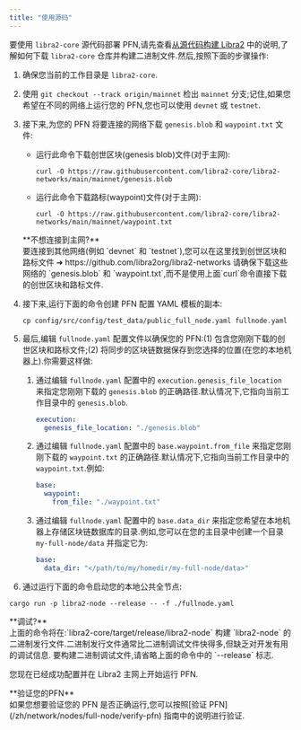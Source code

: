 ```yaml
---
title: "使用源码"
---
```



要使用 `libra2-core` 源代码部署 PFN,请先查看[从源代码构建 Libra2](/zh/network/nodes/building-from-source) 中的说明,了解如何下载 `libra2-core` 仓库并构建二进制文件.然后,按照下面的步骤操作:

1. 确保您当前的工作目录是 `libra2-core`.

2. 使用 `git checkout --track origin/mainnet` 检出 `mainnet` 分支;记住,如果您希望在不同的网络上运行您的 PFN,您也可以使用 `devnet` 或 `testnet`.

3. 接下来,为您的 PFN 将要连接的网络下载 `genesis.blob` 和 `waypoint.txt` 文件:

   - 运行此命令下载创世区块(genesis blob)文件(对于主网):

     ```shellscript filename="Terminal"
     curl -O https://raw.githubusercontent.com/libra2-core/libra2-networks/main/mainnet/genesis.blob
     ```

   - 运行此命令下载路标(waypoint)文件(对于主网):
     ```shellscript filename="Terminal"
     curl -O https://raw.githubusercontent.com/libra2-core/libra2-networks/main/mainnet/waypoint.txt
     ```

   <Aside type="caution">
     **不想连接到主网?**<br />
     要连接到其他网络(例如 `devnet` 和 `testnet`),您可以在这里找到创世区块和路标文件 ➜ https://github.com/libra2org/libra2-networks
     请确保下载这些网络的 `genesis.blob` 和 `waypoint.txt`,而不是使用上面`curl`命令直接下载的创世区块和路标文件.
   </Aside>

4. 接下来,运行下面的命令创建 PFN 配置 YAML 模板的副本:

   ```shellscript filename="Terminal"
   cp config/src/config/test_data/public_full_node.yaml fullnode.yaml
   ```

5. 最后,编辑 `fullnode.yaml` 配置文件以确保您的 PFN:(1) 包含您刚刚下载的创世区块和路标文件;(2) 将同步的区块链数据保存到您选择的位置(在您的本地机器上).你需要这样做:

   1. 通过编辑 `fullnode.yaml` 配置中的 `execution.genesis_file_location` 来指定您刚刚下载的 `genesis.blob` 的正确路径.默认情况下,它指向当前工作目录中的 `genesis.blob`.

      ```yaml filename="fullnode.yaml"
      execution:
        genesis_file_location: "./genesis.blob"
      ```

   2. 通过编辑 `fullnode.yaml` 配置中的 `base.waypoint.from_file` 来指定您刚刚下载的 `waypoint.txt` 的正确路径.默认情况下,它指向当前工作目录中的 `waypoint.txt`.例如:

      ```yaml filename="fullnode.yaml"
      base:
        waypoint:
          from_file: "./waypoint.txt"
      ```

   3. 通过编辑 `fullnode.yaml` 配置中的 `base.data_dir` 来指定您希望在本地机器上存储区块链数据库的目录.例如,您可以在您的主目录中创建一个目录 `my-full-node/data` 并指定它为:
      ```yaml filename="fullnode.yaml"
      base:
        data_dir: "</path/to/my/homedir/my-full-node/data>"
      ```

6. 通过运行下面的命令启动您的本地公共全节点:

```shellscript filename="Terminal"
cargo run -p libra2-node --release -- -f ./fullnode.yaml
```

<Aside type="note">
  **调试?**<br />
  上面的命令将在:`libra2-core/target/release/libra2-node` 构建 `libra2-node` 的二进制发行文件.二进制发行文件通常比二进制调试文件快得多,但缺乏对开发有用的调试信息.
  要构建二进制调试文件,请省略上面的命令中的 `--release` 标志.
</Aside>

您现在已经成功配置并在 Libra2 主网上开始运行 PFN.

<Aside type="note">
  **验证您的PFN**<br />
  如果您想要验证您的 PFN 是否正确运行,您可以按照[验证 PFN](/zh/network/nodes/full-node/verify-pfn) 指南中的说明进行验证.
</Aside>
